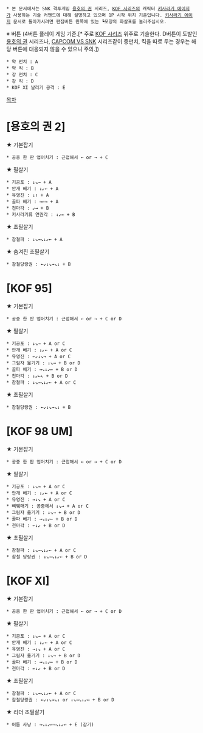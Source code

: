  * 본 문서에서는 SNK 격투게임 [[용호의 권]] 시리즈, [[KOF 시리즈]]의 캐릭터 [[키사라기 에이지]]가 사용하는 기술 커맨드에 대해 설명하고 있으며 1P 시작 위치 기준입니다. [[키사라기 에이지]] 문서로 돌아가시려면 편집버튼 왼쪽에 있는 ┗모양의 화살표를 눌러주십시오.

※ 버튼 (4버튼 플레이 게임 기준.[* 주로 [[KOF 시리즈]] 위주로 기술한다. D버튼이 도발인 [[용호의 권]] 시리즈나, [[CAPCOM VS SNK]] 시리즈같이 중펀치, 킥을 따로 두는 경우는 해당 버튼에 대응되지 않을 수 있으니 주의.])
 * 약 펀치 : A
 * 약 킥 : B
 * 강 펀치 : C
 * 강 킥 : D
 * KOF XI 날리기 공격 : E

[[목차]]
= [용호의 권 2] =
★ 기본잡기
 * 공중 한 판 업어치기 : 근접해서 ← or → + C

★ 필살기
 * 기공포 : ↓↘→ + A
 * 안개 베기 : ↓↙← + A
 * 유영진 : ↓↑ + A
 * 골파 베기 : →←→ + A
 * 천마각 : ↙→ + B
 * 키사라기류 연권각 : ↓↙← + B

★ 초필살기
 * 참철파 : ↓↘→↘↓↙← + A

★ 숨겨진 초필살기
 * 참철당랑권 : ←↙↓↘→↘↓ + B

= [KOF 95] =
★ 기본잡기
 * 공중 한 판 업어치기 : 근접해서 ← or → + C or D

★ 필살기
 * 기공포 : ↓↘→ + A or C
 * 안개 베기 : ↓↙← + A or C
 * 유영진 : ←↙↓↘→ + A or C
 * 그림자 옮기기 : ↓↘→ + B or D
 * 골파 베기 : →↘↓↙← + B or D
 * 천마각 : ↓↙←↖ + B or D
 * 참철파 : ↓↘→↘↓↙← + A or C

★ 초필살기
 * 참철당랑권 : ←↙↓↘→↘↓ + B

= [KOF 98 UM] =
★ 기본잡기
 * 공중 한 판 업어치기 : 근접해서 ← or → + C or D

★ 필살기
 * 기공포 : ↓↘→ + A or C
 * 안개 베기 : ↓↙← + A or C
 * 유영진 : →↓↘ + A or C
 * 뼈꿰매기 : 공중에서 ↓↘→ + A or C
 * 그림자 옮기기 : ↓↘→ + B or D
 * 골파 베기 : →↘↓↙← + B or D
 * 천마각 : ←↓↙ + B or D

★ 초필살기
 * 참철파 : ↓↘→↘↓↙← + A or C
 * 참철 당랑권 : ↓↘→↘↓↙← + B or D

= [KOF XI] =
★ 기본잡기
 * 공중 한 판 업어치기 : 근접해서 ← or → + C or D

★ 필살기
 * 기공포 : ↓↘→ + A or C
 * 안개 베기 : ↓↙← + A or C
 * 유영진 : →↓↘ + A or C
 * 그림자 옮기기 : ↓↘→ + B or D
 * 골파 베기 : →↘↓↙← + B or D
 * 천마각 : ←↓↙ + B or D

★ 초필살기
 * 참철파 : ↓↘→↘↓↙← + A or C
 * 참철당랑권 : ←↙↓↘→↘↓ or ↓↘→↘↓↙← + B or D

★ 리더 초필살기
 * 어둠 사냥 : →↘↓↙←→↘↓↙← + E (잡기)
